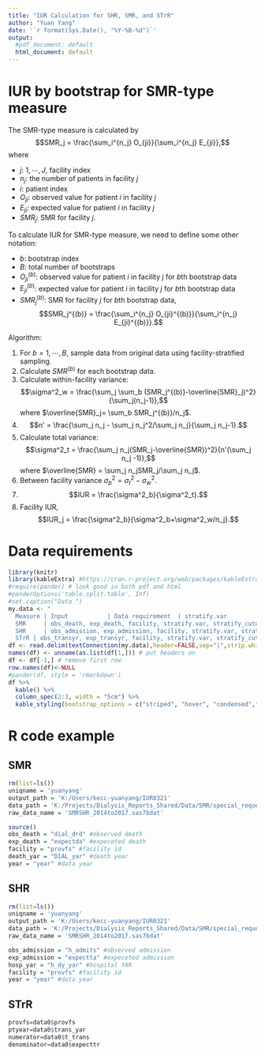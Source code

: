 ```yaml
---
title: "IUR Calculation for SHR, SMR, and STrR"
author: "Yuan Yang"
date: '`r format(Sys.Date(), "%Y-%B-%d")`'
output:
  #pdf_document: default
  html_document: default
---
```


# IUR by bootstrap for SMR-type measure

 The SMR-type measure is calculated by
$$SMR_j = \frac{\sum_i^{n_j} O_{ji}}{\sum_i^{n_j} E_{ji}},$$
where

* $j$: $1,\cdots,J$, facility index
* $n_j$: the number of patients in facility $j$
* $i$: patient index
* $O_{ji}$: observed value for patient $i$ in facility $j$
* $E_{ji}$: expected value for patient $i$ in facility $j$
* $SMR_j$: SMR for facility $j$.


To calculate IUR for SMR-type measure, we need to define some other notation:

* $b$: bootstrap index
* $B$: total number of bootstraps
* $O_{ji}^{(b)}$: observed value for patient $i$ in facility $j$ for $b$th bootstrap data 
* $E_{ji}^{(b)}$: expected value for patient $i$ in facility $j$ for $b$th bootstrap data 
* $SMR_j^{(b)}$: SMR for facility $j$ for $b$th bootstrap data, $$SMR_j^{(b)} = \frac{\sum_i^{n_j} O_{ji}^{(b)}}{\sum_i^{n_j} E_{ji}^{(b)}}.$$

Algorithm:

1. For $b = 1,\cdots, B$, sample data from original data using facility-stratified sampling.
2. Calculate $SMR^{(b)}$ for each bootstrap data.
3. Calculate within-facility variance: $$\sigma^2_w = \frac{\sum_j \sum_b (SMR_j^{(b)}-\overline{SMR}_j)^2}{\sum_j(n_j-1)},$$ where $\overline{SMR}_j= \sum_b SMR_j^{(b)}/n_j$.
4. $$n' = \frac{\sum_j n_j - \sum_j n_j^2/\sum_j n_j}{\sum_j n_j-1}.$$
5. Calculate total variance: $$\sigma^2_t = \frac{\sum_j n_j(SMR_j-\overline{SMR})^2}{n'(\sum_j n_j -1)},$$ where $\overline{SMR} = \sum_j n_jSMR_j/\sum_j n_j$.
6. Between facility variance $\sigma^2_b = \sigma^2_t- \sigma^2_w$.
6. $$IUR = \frac{\sigma^2_b}{\sigma^2_t}.$$
7. Facility IUR, $$IUR_j = \frac{\sigma^2_b}{\sigma^2_b+\sigma^2_w/n_j}.$$


# Data requirements


```r
library(knitr)
library(kableExtra) #https://cran.r-project.org/web/packages/kableExtra/vignettes/awesome_table_in_html.html
#require(pander) # look good in both pdf and html
#panderOptions('table.split.table', Inf)
#set.caption("Data ")
my.data <- "
  Measure | Input           | Data requirement  | stratify.var
  SMR     | obs_death, exp_death, facility, stratify.var, stratify_cutoff, year | Remove 'Short' and small  facilities (facility expected death < 3) |
  SHR     | obs_admission, exp_admission, facility, stratify.var, stratify_cutoff, year |   Remove 'Short' and small facilities (facility patient year < 5 ) |
  STrR | obs_transyr, exp_transyr, facility, stratify.var, stratify_cutoff, year   |  Remove 'Short' and small facilities (facility trans_yar<10) |"  
df <- read.delim(textConnection(my.data),header=FALSE,sep="|",strip.white=TRUE,stringsAsFactors=FALSE)
names(df) <- unname(as.list(df[1,])) # put headers on
df <- df[-1,] # remove first row
row.names(df)<-NULL
#pander(df, style = 'rmarkdown')
df %>%
  kable() %>%
  column_spec(2:3, width = "5cm") %>%
  kable_styling(bootstrap_options = c("striped", "hover", "condensed","bordered"), full_width = F)
```



# R code example
## SMR
```r
rm(list=ls())
uniqname = 'yuanyang'
output_path = 'K:/Users/kecc-yuanyang/IUR0321'
data_path = 'K:/Projects/Dialysis_Reports_Shared/Data/SMR/special_request'
raw_data_name = 'SMRSHR_2014to2017.sas7bdat'

source()
obs_death = "dial_drd" #observed death
exp_death = "expectda" #expeceted death
facility = "provfs" #facility id
death_yar = "DIAL_yar" #death year
year = "year" #data year
```




## SHR
```r
rm(list=ls())
uniqname = 'yuanyang'
output_path = 'K:/Users/kecc-yuanyang/IUR0321'
data_path = 'K:/Projects/Dialysis_Reports_Shared/Data/SMR/special_request'
raw_data_name = 'SMRSHR_2014to2017.sas7bdat'

obs_admission = "h_admits" #observed admission
exp_admission = "expectta" #expeceted admission
hosp_yar = "h_dy_yar" #hospital YAR
facility = "provfs" #facility id
year = "year" #data year
```

## STrR
```r
provfs=data0$provfs
ptyear=data0$trans_yar
numerator=data0$t_trans
denominator=data0$expecttr
```




